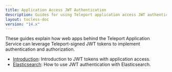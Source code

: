 ```yaml
---
title: Application Access JWT Authentication
description: Guides for using Teleport application access JWT authentication.
layout: tocless-doc
version: "14.x"
---
```


These guides explain how web apps behind the Teleport Application Service can
leverage Teleport-signed JWT tokens to implement authentication and
authorization.

- [Introduction](/docs/ver/14.x/application-access/jwt/introduction): Introduction to JWT tokens with application access.
- [Elasticsearch](/docs/ver/14.x/application-access/jwt/elasticsearch): How to use JWT authentication with Elasticsearch.
